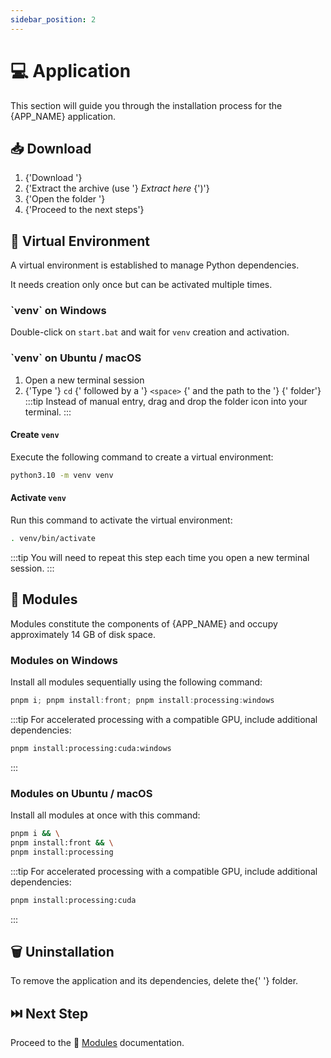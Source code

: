 ```yaml
---
sidebar_position: 2
---
```




# 💻 Application

This section will guide you through the installation process for the <AppIcon
/> {APP_NAME} application.

<h2>
  📥 Download <SizeInfo size={SIZE} />
</h2>

<ol>
  <li>
    {'Download '}
    <SourceLink
      version={VERSION}
      size={SIZE}
    />
  </li>
  <li>
    {'Extract the archive (use '}
    <i>Extract here</i>
    {')'}
  </li>
  <li>
    {'Open the folder '}
    <AppDirectory version={VERSION} />
  </li>
  <li>{'Proceed to the next steps'}</li>
</ol>

## 🔮 Virtual Environment

<Fragment>
  A virtual environment is established to manage <PythonIcon /> Python
  dependencies.
</Fragment>

It needs creation only once but can be activated multiple times.

<h3>
  `venv` on <WindowsIcon /> Windows
</h3>

Double-click on `start.bat` and wait for `venv` creation and activation.

<h3>
  `venv` on <UbuntuIcon /> Ubuntu / <MacOsIcon /> macOS
</h3>

<ol>
  <li>
    <Fragment>Open a new terminal session</Fragment>
  </li>
  <li>
    {'Type '}
    <code>cd</code>
    {' followed by a '}
    <code>&lt;space&gt;</code>
    {' and the path to the '}
    <AppDirectory version={VERSION} />
    {' folder'}
  </li>
  :::tip
  Instead of manual entry, drag and drop the folder icon into your
  terminal.
  :::

</ol>

#### Create `venv`

Execute the following command to create a virtual environment:

```bash
python3.10 -m venv venv
```

#### Activate `venv`

Run this command to activate the virtual environment:

```bash
. venv/bin/activate
```

:::tip
You will need to repeat this step each time you open a new terminal session.
:::

<h2>
  🧩 Modules <SizeInfo size={'~14 GB'} />
</h2>

<Fragment>
  Modules constitute the components of <AppIcon /> {APP_NAME} and occupy
  approximately 14 GB of disk space.
</Fragment>

<h3>
  Modules on <WindowsIcon /> Windows
</h3>

Install all modules sequentially using the following command:

```powershell
pnpm i; pnpm install:front; pnpm install:processing:windows
```

:::tip
For accelerated processing with a compatible GPU, include additional dependencies:

```bash
pnpm install:processing:cuda:windows
```

:::

<h3>
  Modules on <UbuntuIcon /> Ubuntu / <MacOsIcon /> macOS
</h3>

Install all modules at once with this command:

```bash
pnpm i && \
pnpm install:front && \
pnpm install:processing
```

:::tip
For accelerated processing with a compatible GPU, include additional dependencies:

```bash
pnpm install:processing:cuda
```

:::

## 🗑️ Uninstallation

<Fragment>
  To remove the application and its dependencies, delete the{' '}
  <AppDirectory version={VERSION} /> folder.
</Fragment>

## ⏭️ Next Step

Proceed to the 🧩 [Modules](../../modules/index.mdx) documentation.
